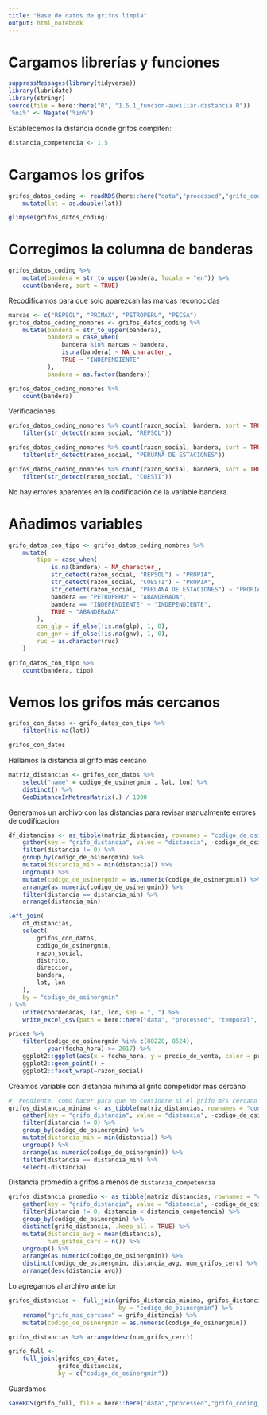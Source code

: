 ```yaml
---
title: "Base de datos de grifos limpia"
output: html_notebook
---
```


# Cargamos librerías y funciones

```r
suppressMessages(library(tidyverse))
library(lubridate)
library(stringr)
source(file = here::here("R", "1.5.1_funcion-auxiliar-distancia.R"))
'%ni%' <- Negate('%in%')
```

Establecemos la distancia donde grifos compiten:

```r
distancia_competencia <- 1.5
```


# Cargamos los grifos

```r

grifos_datos_coding <- readRDS(here::here("data","processed","grifo_coding_raw_no_duplicate.rds")) %>%
    mutate(lat = as.double(lat))

glimpse(grifos_datos_coding)

```


# Corregimos la columna de banderas

```r

grifos_datos_coding %>%
    mutate(bandera = str_to_upper(bandera, locale = "en")) %>%
    count(bandera, sort = TRUE) 

```

Recodificamos para que solo aparezcan las marcas reconocidas

```r
marcas <- c("REPSOL", "PRIMAX", "PETROPERU", "PECSA")
grifos_datos_coding_nombres <- grifos_datos_coding %>%
    mutate(bandera = str_to_upper(bandera),
           bandera = case_when(
               bandera %in% marcas ~ bandera,
               is.na(bandera) ~ NA_character_,
               TRUE ~ "INDEPENDIENTE"
           ),
           bandera = as.factor(bandera))

grifos_datos_coding_nombres %>%
    count(bandera)

```
Verificaciones:

```r

grifos_datos_coding_nombres %>% count(razon_social, bandera, sort = TRUE) %>%
    filter(str_detect(razon_social, "REPSOL"))

grifos_datos_coding_nombres %>% count(razon_social, bandera, sort = TRUE) %>%
    filter(str_detect(razon_social, "PERUANA DE ESTACIONES"))

grifos_datos_coding_nombres %>% count(razon_social, bandera, sort = TRUE) %>%
    filter(str_detect(razon_social, "COESTI"))

```
No hay errores aparentes en la codificación de la variable bandera.

# Añadimos variables

```r
grifo_datos_con_tipo <- grifos_datos_coding_nombres %>%
    mutate(
        tipo = case_when(
            is.na(bandera) ~ NA_character_,
            str_detect(razon_social, "REPSOL") ~ "PROPIA",
            str_detect(razon_social, "COESTI") ~ "PROPIA",
            str_detect(razon_social, "PERUANA DE ESTACIONES") ~ "PROPIA",
            bandera == "PETROPERU" ~ "ABANDERADA",
            bandera == "INDEPENDIENTE" ~ "INDEPENDIENTE",
            TRUE ~ "ABANDERADA"
        ),
        con_glp = if_else(!is.na(glp), 1, 0),
        con_gnv = if_else(!is.na(gnv), 1, 0),
        ruc = as.character(ruc)
    )

grifo_datos_con_tipo %>%
    count(bandera, tipo)

```

# Vemos los grifos más cercanos 

```r

grifos_con_datos <- grifo_datos_con_tipo %>%
    filter(!is.na(lat))

grifos_con_datos

```

Hallamos la distancia al grifo más cercano

```r
matriz_distancias <- grifos_con_datos %>%
    select("name" = codigo_de_osinergmin , lat, lon) %>%
    distinct() %>%
    GeoDistanceInMetresMatrix(.) / 1000

```

Generamos un archivo con las distancias para revisar manualmente errores de codificacion

```r

df_distancias <- as_tibble(matriz_distancias, rownames = "codigo_de_osinergmin") %>%
    gather(key = "grifo_distancia", value = "distancia", -codigo_de_osinergmin) %>%
    filter(distancia != 0) %>%
    group_by(codigo_de_osinergmin) %>%
    mutate(distancia_min = min(distancia)) %>%
    ungroup() %>%
    mutate(codigo_de_osinergmin = as.numeric(codigo_de_osinergmin)) %>%
    arrange(as.numeric(codigo_de_osinergmin)) %>%
    filter(distancia == distancia_min) %>%
    arrange(distancia_min) 

left_join(
    df_distancias,
    select(
        grifos_con_datos,
        codigo_de_osinergmin,
        razon_social,
        distrito,
        direccion,
        bandera,
        lat, lon
    ),
    by = "codigo_de_osinergmin"
) %>%
    unite(coordenadas, lat, lon, sep = ", ") %>% 
    write_excel_csv(path = here::here("data", "processed", "temporal", "grifos-distancia.csv"))

```


```r
prices %>%
    filter(codigo_de_osinergmin %in% c(88228, 8524),
           year(fecha_hora) >= 2017) %>%
    ggplot2::ggplot(aes(x = fecha_hora, y = precio_de_venta, color = producto)) +
    ggplot2::geom_point() + 
    ggplot2::facet_wrap(~razon_social)
```

Creamos variable con distancia mínima al grifo competidor más cercano

```r
#' Pendiente, como hacer para que no considere si el grifo m?s cercano tiene el mismo ruc
grifos_distancia_minima <- as_tibble(matriz_distancias, rownames = "codigo_de_osinergmin") %>%
    gather(key = "grifo_distancia", value = "distancia", -codigo_de_osinergmin) %>%
    filter(distancia != 0) %>%
    group_by(codigo_de_osinergmin) %>%
    mutate(distancia_min = min(distancia)) %>%
    ungroup() %>%
    arrange(as.numeric(codigo_de_osinergmin)) %>%
    filter(distancia == distancia_min) %>%
    select(-distancia)

```

Distancia promedio a grifos a menos de `distancia_competencia`

```r
 
grifos_distancia_promedio <- as_tibble(matriz_distancias, rownames = "codigo_de_osinergmin") %>%
    gather(key = "grifo_distancia", value = "distancia", -codigo_de_osinergmin) %>%
    filter(distancia != 0, distancia < distancia_competencia) %>%
    group_by(codigo_de_osinergmin) %>%
    distinct(grifo_distancia, .keep_all = TRUE) %>%
    mutate(distancia_avg = mean(distancia),
           num_grifos_cerc = n()) %>%
    ungroup() %>%
    arrange(as.numeric(codigo_de_osinergmin)) %>%
    distinct(codigo_de_osinergmin, distancia_avg, num_grifos_cerc) %>%
    arrange(desc(distancia_avg))

```

Lo agregamos al archivo anterior

```r
grifos_distancias <- full_join(grifos_distancia_minima, grifos_distancia_promedio,
                               by = "codigo_de_osinergmin") %>%
    rename("grifo_mas_cercano" = grifo_distancia) %>%
    mutate(codigo_de_osinergmin = as.numeric(codigo_de_osinergmin))

grifos_distancias %>% arrange(desc(num_grifos_cerc))

grifo_full <-
    full_join(grifos_con_datos,
              grifos_distancias,
              by = c("codigo_de_osinergmin"))

```


Guardamos
```r

saveRDS(grifo_full, file = here::here("data","processed","grifo_coding_clean.rds"))


```

